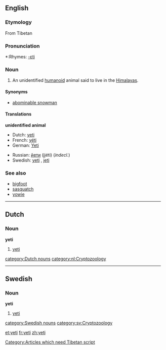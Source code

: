 {{see|Yeti|yéti}}
==English==
{{wikipedia}}
===Etymology===
From Tibetan [[Category:Articles which need Tibetan script]]

===Pronunciation===
*:Rhymes: [[Rhymes:English:-ɛti|-ɛti]]

===Noun===
{{en-noun}}

# {{cryptozoology}} An unidentified [[humanoid]] animal said to live in the [[Himalayas]].

====Synonyms====
*[[abominable snowman]]

====Translations====
'''unidentified animal'''
{{top}}
*Dutch: [[#Dutch|yeti]] {{m}}
*French: [[yéti]] {{m}}
*German: [[Yeti]] {{m}}
{{mid}}
*Russian: [[йети]] (jjéti) {{m}} (''indecl.'')
*Swedish: [[#Swedish|yeti]] {{c}}, [[jeti]] {{c}}
{{bottom}}

===See also===
*[[bigfoot]]
*[[sasquatch]]
*[[yowie]]

----

==Dutch==

===Noun===
'''yeti''' {{m}}

# {{cryptozoology}} [[yeti#English|yeti]]

[[category:Dutch nouns]]
[[category:nl:Cryptozoology]]
----

==Swedish==

===Noun===
'''yeti''' {{c}}

# {{cryptozoology}} [[yeti#English|yeti]]

[[category:Swedish nouns]]
[[category:sv:Cryptozoology]]

[[et:yeti]]
[[fr:yeti]]
[[zh:yeti]]